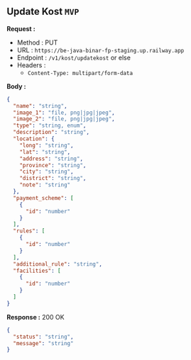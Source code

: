 
## Update Kost `MVP`

**Request :**

- Method : <Badge method="PUT">PUT</Badge>
- URL : `https://be-java-binar-fp-staging.up.railway.app`
- Endpoint : `/v1/kost/updatekost` or else
- Headers :
  - `Content-Type: multipart/form-data`

**Body :**

```json
{
  "name": "string",
  "image_1": "file, png|jpg|jpeg",
  "image_2": "file, png|jpg|jpeg",
  "type": "string, enum",
  "description": "string",
  "location": {
    "long": "string",
    "lat": "string",
    "address": "string",
    "province": "string",
    "city": "string",
    "district": "string",
    "note": "string"
  },
  "payment_scheme": [
    {
      "id": "number"
    }
  ],
  "rules": [
    {
      "id": "number"
    }
  ],
  "additional_rule": "string",
  "facilities": [
    {
      "id": "number"
    }
  ]
}
```

**Response :** <Badge outline variant="success">200 OK</Badge>

```json
{
  "status": "string",
  "message": "string"
}
```
